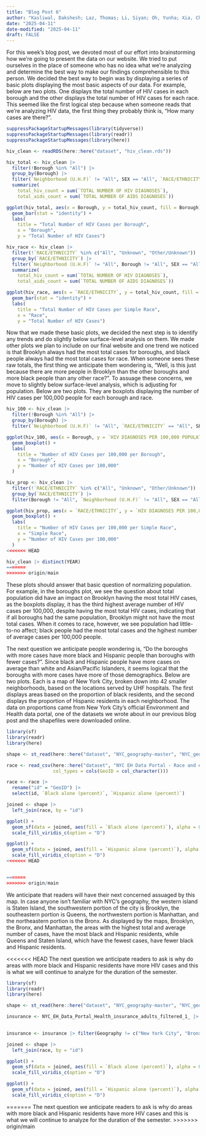 ```yaml
---
title: "Blog Post 6"
author: "Kasliwal, Dakshesh; Laz, Thomas; Li, Siyan; Oh, Yunha; Xia, Chuancheng"
date: "2025-04-11"
date-modified: "2025-04-11"
draft: FALSE
---
```


For this week's blog post, we devoted most of our effort into brainstorming how we're going to present the data on our website. We tried to put ourselves in the place of someone who has no idea what we're analyzing and determine the best way to make our findings comprehensible to this person. We decided the best way to begin was by displaying a series of basic plots displaying the most basic aspects of our data. For example, below are two plots. One displays the total number of HIV cases in each borough and the other displays the total number of HIV cases for each race. This seemed like the first logical step because when someone reads that we're analyzing HIV data, the first thing they probably think is, "How many cases are there?". 

```r
suppressPackageStartupMessages(library(tidyverse))
suppressPackageStartupMessages(library(readr))
suppressPackageStartupMessages(library(here))

hiv_clean <- readRDS(here::here("dataset", "hiv_clean.rds"))

hiv_total <- hiv_clean |>
  filter(!Borough %in% "All") |>
  group_by(Borough) |>
  filter(`Neighborhood (U.H.F)` != "All", SEX == "All", `RACE/ETHNICITY` == "All") |>
  summarize(
    total_hiv_count = sum(`TOTAL NUMBER OF HIV DIAGNOSES`),
    total_aids_count = sum(`TOTAL NUMBER OF AIDS DIAGNOSES`))

ggplot(hiv_total, aes(x = Borough, y = total_hiv_count, fill = Borough)) +
  geom_bar(stat = "identity") +
  labs(
    title = "Total Number of HIV Cases per Borough",
    x = "Borough",
    y = "Total Number of HIV Cases")

hiv_race <- hiv_clean |>
  filter(!`RACE/ETHNICITY` %in% c("All", "Unknown", "Other/Unknown")) |>
  group_by(`RACE/ETHNICITY`) |>
  filter(`Neighborhood (U.H.F)` != "All", Borough != "All", SEX == "All") |>
  summarize(
    total_hiv_count = sum(`TOTAL NUMBER OF HIV DIAGNOSES`),
    total_aids_count = sum(`TOTAL NUMBER OF AIDS DIAGNOSES`))

ggplot(hiv_race, aes(x = `RACE/ETHNICITY`, y = total_hiv_count, fill = `RACE/ETHNICITY`)) +
  geom_bar(stat = "identity") + 
  labs(
    title = "Total Number of HIV Cases per Simple Race",
    x = "Race",
    y = "Total Number of HIV Cases")
```
Now that we made these basic plots, we decided the next step is to identify any trends and do slightly below surface-level analysis on them. We made other plots we plan to include on our final website and one trend we noticed is that Brooklyn always had the most total cases for boroughs, and black people always had the most total cases for race. When someone sees these raw totals, the first thing we anticipate them wondering is, "Well, is this just because there are more people in Brooklyn than the other boroughs and more black people than any other race?". To assuage these concerns, we move to slightly below surface-level analysis, which is adjusting for population. Below are two plots. They are boxplots displaying the number of HIV cases per 100,000 people for each borough and race.

```r
hiv_100 <- hiv_clean |>
  filter(!Borough %in% "All") |>
  group_by(Borough) |>
  filter(`Neighborhood (U.H.F)` != "All", `RACE/ETHNICITY` == "All", SEX == "All")

ggplot(hiv_100, aes(x = Borough, y = `HIV DIAGNOSES PER 100,000 POPULATION`, fill = Borough)) +
  geom_boxplot() +
  labs(
    title = "Number of HIV Cases per 100,000 per Borough",
    x = "Borough",
    y = "Number of HIV Cases per 100,000"
  )

hiv_prop <- hiv_clean |>
  filter(!`RACE/ETHNICITY` %in% c("All", "Unknown", "Other/Unknown")) |>
  group_by(`RACE/ETHNICITY`) |>
  filter(Borough != "All", `Neighborhood (U.H.F)` != "All", SEX == "All") 

ggplot(hiv_prop, aes(x = `RACE/ETHNICITY`, y = `HIV DIAGNOSES PER 100,000 POPULATION`, fill = `RACE/ETHNICITY`)) +
  geom_boxplot() +
  labs(
    title = "Number of HIV Cases per 100,000 per Simple Race",
    x = "Simple Race",
    y = "Number of HIV Cases per 100,000"
  )
<<<<<<< HEAD

hiv_clean |> distinct(YEAR)
=======
>>>>>>> origin/main
```
These plots should answer that basic question of normalizing population. For example, in the boroughs plot, we see the question about total population did have an impact on Brooklyn having the most total HIV cases, as the boxplots display, it has the third highest average number of HIV cases per 100,000, despite having the most total HIV cases, indicating that if all boroughs had the same population, Brooklyn might not have the most total cases. When it comes to race, however, we see population had little-to-no affect; black people had the most total cases and the hgihest number of average cases per 100,000 people. 

The next question we anticipate people wondering is, "Do the boroughs with more cases have more black and Hispanic people than boroughs with fewer cases?". Since black and Hispanic people have more cases on average than white and Asian/Pacific Islanders, it seems logical that the boroughs with more cases have more of those demographics. Below are two plots. Each is a map of New York City, broken down into 42 smaller neighborhoods, based on the locations served by UHF hospitals. The first displays areas based on the proportion of black residents, and the second displays the proportion of Hispanic residents in each neighborhood. The data on proportions came from New York City's official Environment and Health data portal, one of the datasets we wrote about in our previous blog post and the shapefiles were downloaded online.

```r
library(sf)
library(readr)
library(here)

shape <- st_read(here::here("dataset", "NYC_geography-master", "NYC_geography-master", "uhf42_shapefiles", "UHF42.shp"), quiet = TRUE)

race <- read_csv(here::here("dataset", "NYC EH Data Portal - Race and ethnicity (filtered).csv"),
                 col_types = cols(GeoID = col_character()))

race <- race |>
  rename("id" = "GeoID") |>
  select(id, `Black alone (percent)`, `Hispanic alone (percent)`)

joined <- shape |>
  left_join(race, by = "id")

ggplot() +
  geom_sf(data = joined, aes(fill = `Black alone (percent)`), alpha = 0.8) +
  scale_fill_viridis_c(option = "D")

ggplot() +
  geom_sf(data = joined, aes(fill = `Hispanic alone (percent)`), alpha = 0.8) +
  scale_fill_viridis_c(option = "D")
<<<<<<< HEAD


=======
>>>>>>> origin/main
```

We anticipate that readers will have their next concerned assuaged by this map. In case anyone isn't familiar with NYC's geography, the western island is Staten Island, the southwestern portion of the city is Brooklyn, the southeastern portion is Queens, the northwestern portion is Manhattan, and the northeastern portion is the Bronx. As displayed by the maps, Brooklyn, the Bronx, and Manhattan, the areas with the highest total and average number of cases, have the most black and Hispanic residents, while Queens and Staten Island, which have the fewest cases, have fewer black and Hispanic residents.

<<<<<<< HEAD
The next question we anticipate readers to ask is why do areas with more black and Hispanic residents have more HIV cases and this is what we will continue to analyze for the duration of the semester.

```r
library(sf)
library(readr)
library(here)

shape <- st_read(here::here("dataset", "NYC_geography-master", "NYC_geography-master", "uhf34_shapefiles", "UHF34.shp"), quiet = TRUE)

insurance <- NYC_EH_Data_Portal_Health_insurance_adults_filtered_1_ |> col_types = cols(GeoID = col_character())
                 

insurance <- insurance |> filter(Geography != c("New York City", "Bronx", "Brooklyn", "Manhattan", "Queens", "Staten Island"))|> select(GeoID, `Black alone (percent)`, `Hispanic alone (percent)`)

joined <- shape |>
  left_join(race, by = "id")

ggplot() +
  geom_sf(data = joined, aes(fill = `Black alone (percent)`), alpha = 0.8) +
  scale_fill_viridis_c(option = "D")

ggplot() +
  geom_sf(data = joined, aes(fill = `Hispanic alone (percent)`), alpha = 0.8) +
  scale_fill_viridis_c(option = "D")


```





=======
The next question we anticipate readers to ask is why do areas with more black and Hispanic residents have more HIV cases and this is what we will continue to analyze for the duration of the semester.
>>>>>>> origin/main
